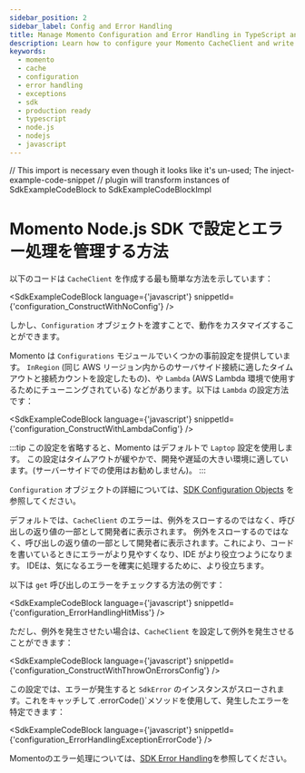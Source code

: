 ```yaml
---
sidebar_position: 2
sidebar_label: Config and Error Handling
title: Manage Momento Configuration and Error Handling in TypeScript and Node.js
description: Learn how to configure your Momento CacheClient and write production-ready error handling code in TypeScript and Node.js
keywords:
  - momento
  - cache
  - configuration
  - error handling
  - exceptions
  - sdk
  - production ready
  - typescript
  - node.js
  - nodejs
  - javascript
---
```


// This import is necessary even though it looks like it's un-used; The inject-example-code-snippet
// plugin will transform instances of SdkExampleCodeBlock to SdkExampleCodeBlockImpl

# Momento Node.js SDK で設定とエラー処理を管理する方法

以下のコードは `CacheClient` を作成する最も簡単な方法を示しています：

<SdkExampleCodeBlock language={'javascript'} snippetId={'configuration_ConstructWithNoConfig'} />

しかし、`Configuration` オブジェクトを渡すことで、動作をカスタマイズすることができます。

Momento は `Configurations` モジュールでいくつかの事前設定を提供しています。
`InRegion` (同じ AWS リージョン内からのサーバサイド接続に適したタイムアウトと接続カウントを設定したもの)、や `Lambda` (AWS Lambda 環境で使用するためにチューニングされている) などがあります。以下は `Lambda` の設定方法です：

<SdkExampleCodeBlock language={'javascript'} snippetId={'configuration_ConstructWithLambdaConfig'} />

:::tip
この設定を省略すると、Momento はデフォルトで `Laptop` 設定を使用します。
この設定はタイムアウトが緩やかで、開発や遅延の大きい環境に適しています。(サーバーサイドでの使用はお勧めしません)。
:::

`Configuration` オブジェクトの詳細については、[SDK Configuration Objects](/cache/develop/basics/client-configuration-objects.md) を参照してください。

デフォルトでは、`CacheClient` のエラーは、例外をスローするのではなく、呼び出しの返り値の一部として開発者に表示されます。
例外をスローするのではなく、呼び出しの返り値の一部として開発者に表示されます。これにより、コードを書いているときにエラーがより見やすくなり、IDE がより役立つようになります。
IDEは、気になるエラーを確実に処理するために、より役立ちます。

以下は `get` 呼び出しのエラーをチェックする方法の例です：

<SdkExampleCodeBlock language={'javascript'} snippetId={'configuration_ErrorHandlingHitMiss'} />

ただし、例外を発生させたい場合は、`CacheClient` を設定して例外を発生させることができます：

<SdkExampleCodeBlock language={'javascript'} snippetId={'configuration_ConstructWithThrowOnErrorsConfig'} />

この設定では、エラーが発生すると `SdkError` のインスタンスがスローされます。これをキャッチして
.errorCode()`メソッドを使用して、発生したエラーを特定できます：

<SdkExampleCodeBlock language={'javascript'} snippetId={'configuration_ErrorHandlingExceptionErrorCode'} />

Momentoのエラー処理については、[SDK Error Handling](/cache/develop/basics/error-handling-production-readiness.md)を参照してください。
